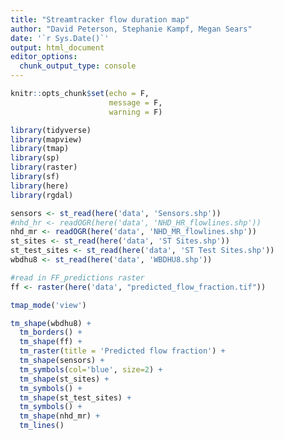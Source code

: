 ```yaml
---
title: "Streamtracker flow duration map"
author: "David Peterson, Stephanie Kampf, Megan Sears"
date: '`r Sys.Date()`'
output: html_document
editor_options: 
  chunk_output_type: console
---
```


```r
knitr::opts_chunk$set(echo = F,
                      message = F,
                      warning = F)

library(tidyverse)
library(mapview)
library(tmap)
library(sp)
library(raster)
library(sf)
library(here)
library(rgdal)

```

```r

sensors <- st_read(here('data', 'Sensors.shp'))
#nhd_hr <- readOGR(here('data', 'NHD_HR_flowlines.shp'))
nhd_mr <- readOGR(here('data', 'NHD_MR_flowlines.shp'))
st_sites <- st_read(here('data', 'ST Sites.shp'))
st_test_sites <- st_read(here('data', 'ST Test Sites.shp'))
wbdhu8 <- st_read(here('data', 'WBDHU8.shp'))

#read in FF_predictions raster
ff <- raster(here('data', "predicted_flow_fraction.tif"))

tmap_mode('view')

```

```r

tm_shape(wbdhu8) +
  tm_borders() +
  tm_shape(ff) +
  tm_raster(title = 'Predicted flow fraction') +
  tm_shape(sensors) +
  tm_symbols(col='blue', size=2) +
  tm_shape(st_sites) +
  tm_symbols() + 
  tm_shape(st_test_sites) +
  tm_symbols() +
  tm_shape(nhd_mr) +
  tm_lines()

```

